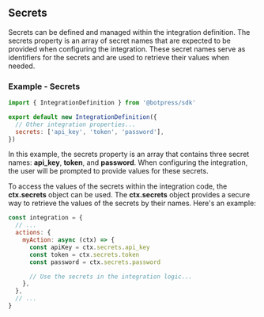 
## Secrets

Secrets can be defined and managed within the integration definition. The secrets property is an array of secret names that are expected to be provided when configuring the integration. These secret names serve as identifiers for the secrets and are used to retrieve their values when needed.

### Example - Secrets

```javascript
import { IntegrationDefinition } from '@botpress/sdk'

export default new IntegrationDefinition({
  // Other integration properties...
  secrets: ['api_key', 'token', 'password'],
})
```

In this example, the secrets property is an array that contains three secret names: **api_key**, **token**, and **password**. When configuring the integration, the user will be prompted to provide values for these secrets.

To access the values of the secrets within the integration code, the **ctx.secrets** object can be used. The **ctx.secrets** object provides a secure way to retrieve the values of the secrets by their names. Here's an example:

```javascript
const integration = {
  // ...
  actions: {
    myAction: async (ctx) => {
      const apiKey = ctx.secrets.api_key
      const token = ctx.secrets.token
      const password = ctx.secrets.password

      // Use the secrets in the integration logic...
    },
  },
  // ...
}
```
